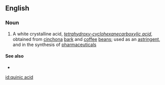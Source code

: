 ==English==

===Noun===
{{wikipedia}}
{{en-noun|sg=[[quinic]] [[acid]]|-}}

#{{organic compound}} A white crystalline acid, ''[[tetrahydroxy-]][[cyclohexanecarboxylic acid]]'', obtained from [[cinchona]] [[bark]] and [[coffee]] [[bean]]s; used as an [[astringent]], and in the synthesis of [[pharmaceutical]]s

====See also====
*{{pedialite}}

[[id:quinic acid]]